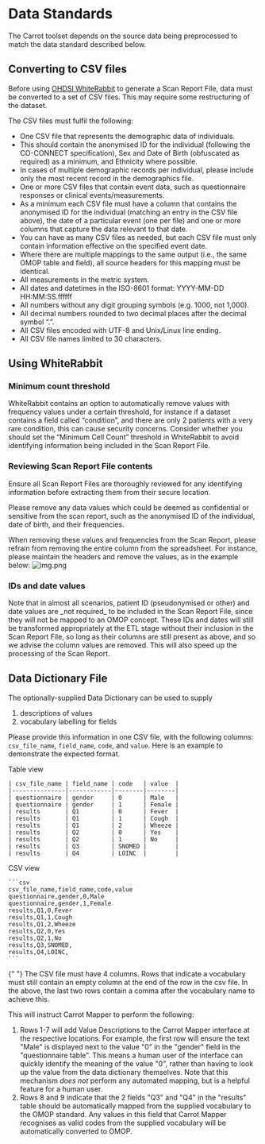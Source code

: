 
# Data Standards

The Carrot toolset depends on the source data being preprocessed to match the data standard described below. 

## Converting to CSV files

Before using [OHDSI WhiteRabbit](https://www.ohdsi.org/analytic-tools/whiterabbit-for-etl-design/) to generate a Scan Report File, data must be converted to a set of CSV files.
This may require some restructuring of the dataset.

The CSV files must fulfil the following:

- One CSV file that represents the demographic data of individuals. 
- This should contain the anonymised ID for the individual (following the CO-CONNECT specification), Sex and Date of Birth (obfuscated as required) as a minimum, and Ethnicity where possible. 
- In cases of multiple demographic records per individual, please include only the most recent record in the demographics file.
- One or more CSV files that contain event data, such as questionnaire responses or clinical events/measurements. 
- As a minimum each CSV file must have a column that contains the anonymised ID for the individual (matching an entry in the CSV file above), the date of a particular event (one per file) and one or more columns that capture the data relevant to that date. 
- You can have as many CSV files as needed, but each CSV file must only contain information effective on the specified event date.
- Where there are multiple mappings to the same output (i.e., the same OMOP table and field), all source headers for this mapping must be identical.
- All measurements in the metric system.
- All dates and datetimes in the ISO-8601 format: YYYY-MM-DD HH:MM:SS.ffffff
- All numbers without any digit grouping symbols (e.g. 1000, not 1,000).
- All decimal numbers rounded to two decimal places after the decimal symbol “.”.
- All CSV files encoded with UTF-8 and Unix/Linux line ending.
- All CSV file names limited to 30 characters.

## Using WhiteRabbit

### Minimum count threshold

WhiteRabbit contains an option to automatically remove values with frequency values under a certain threshold,
for instance if a dataset contains a field called “condition”, and there are only 2 patients with a very rare condition,
this can cause security concerns.
Consider whether you should set the “Minimum Cell Count” threshold in WhiteRabbit to avoid identifying information
being included in the Scan Report File.

### Reviewing Scan Report File contents

<Callout type="warning">
  Ensure all Scan Report Files are thoroughly reviewed for any identifying
  information before extracting them from their secure location.
</Callout>

Please remove any data values which could be deemed as confidential or sensitive from the scan report,
such as the anonymised ID of the individual, date of birth, and their frequencies.

When removing these values and frequencies from the Scan Report, please refrain from removing the entire
column from the spreadsheet. For instance, please maintain the headers and remove the values, as in the example below:
![img.png](/docs/truncating_columns.png)

### IDs and date values

<Callout>
  Note that in almost all scenarios, patient ID (pseudonymised or other) and
  date values are _not required_ to be included in the Scan Report File, since
  they will not be mapped to an OMOP concept. These IDs and dates will still be
  transformed appropriately at the ETL stage without their inclusion in the Scan
  Report File, so long as their columns are still present as above, and so we
  advise the column values are removed. This will also speed up the processing
  of the Scan Report.
</Callout>

## Data Dictionary File

The optionally-supplied Data Dictionary can be used to supply

1. descriptions of values
2. vocabulary labelling for fields

Please provide this information in one CSV file, with the following columns:
`csv_file_name`, `field_name`, `code`, and `value`.
Here is an example to demonstrate the expected format.

<Callout type="info">Table view</Callout>

    | csv_file_name | field_name | code   | value  |
    |---------------|------------|--------|--------|
    | questionnaire | gender     | 0      | Male   |
    | questionnaire | gender     | 1      | Female |
    | results       | Q1         | 0      | Fever  |
    | results       | Q1         | 1      | Cough  |
    | results       | Q1         | 2      | Wheeze |
    | results       | Q2         | 0      | Yes    |
    | results       | Q2         | 1      | No     |
    | results       | Q3         | SNOMED |        |
    | results       | Q4         | LOINC  |        |

<Callout type="info">CSV view</Callout>

    ```csv
    csv_file_name,field_name,code,value
    questionnaire,gender,0,Male
    questionnaire,gender,1,Female
    results,Q1,0,Fever
    results,Q1,1,Cough
    results,Q1,2,Wheeze
    results,Q2,0,Yes
    results,Q2,1,No
    results,Q3,SNOMED,
    results,Q4,LOINC,
    ```

<Callout>
  {" "}
  The CSV file must have 4 columns. Rows that indicate a vocabulary must still contain
  an empty column at the end of the row in the csv file. In the above, the last two
  rows contain a comma after the vocabulary name to achieve this.
</Callout>

This will instruct Carrot Mapper to perform the following:

1. Rows 1-7 will add Value Descriptions to the Carrot Mapper interface at the respective locations.
   For example, the first row will ensure the text "Male" is displayed next to the value "0" in the "gender" field in the
   "questionnaire table". This means a human user of the interface can quickly identify the meaning of the value "0",
   rather than having to look up the value from the data dictionary themselves. Note that this mechanism _does not_ perform any
   automated mapping, but is a helpful feature for a human user.
2. Rows 8 and 9 indicate that the 2 fields "Q3" and "Q4" in the "results" table should be automatically mapped
   from the supplied vocabulary to the OMOP standard. Any values in this field that Carrot Mapper recognises as valid
   codes from the supplied vocabulary will be automatically converted to OMOP.
